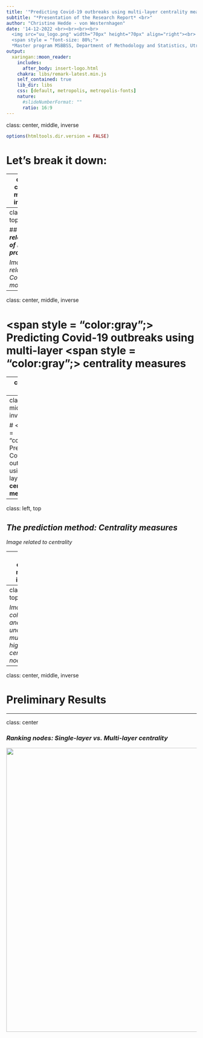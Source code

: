 ```yaml
---
title: '"Predicting Covid-19 outbreaks using multi-layer centrality measures" <br>'
subtitle: "*Presentation of the Research Report* <br>" 
author: "Christine Hedde - von Westernhagen"
date: '14-12-2022 <br><br><br><br>
  <img src="uu_logo.png" width="70px" height="70px" align="right"><br>
  <span style = "font-size: 80%;">
  *Master program MSBBSS, Department of Methodology and Statistics, Utrecht University* </span>'
output:
  xaringan::moon_reader:
    includes: 
      after_body: insert-logo.html
    chakra: libs/remark-latest.min.js
    self_contained: true
    lib_dir: libs
    css: [default, metropolis, metropolis-fonts]
    nature:
      #slideNumberFormat: ""
      ratio: 16:9
---
```


class: center, middle, inverse

```r
options(htmltools.dir.version = FALSE)
```

# Let's break it down:

---
class: center, middle, inverse

# **Predicting Covid-19 outbreaks** <span style = "color:gray";> using multi-layer centrality measures </span>

---
class: left, top

## ***The relevance of my project***

*Image/text related to Covid modeling*

---
class: center, middle, inverse

# <span style = "color:gray";> Predicting Covid-19 outbreaks using </span> **multi-layer** <span style = "color:gray";> centrality measures </span>

---
class: left, top

## ***The methodological framework: Multi-layer networks***

<img src="3dplot_dummy.png" style="height:450px; width:700px; object-fit:cover; border:5px white; margin:15px 0px 0px 200px">


---
class: center, middle, inverse

# <span style = "color:gray";> Predicting Covid-19 outbreaks using multi-layer  </span> **centrality measures**

---
class: left, top

## ***The prediction method: Centrality measures***

*Image related to centrality*

---
class: center, middle, inverse

# Single-layer centrality **!=** Multi-layer centrality 

---
class: left, top

*Images of collapsed and uncollapsed multi-layer, highlight central node*

---
class: center, middle, inverse

# **Preliminary Results**

---
class: center

### *Ranking nodes: Single-layer vs. Multi-layer centrality*

<img src="sankeyplot_dummy.png" style=" width:750px; object-fit:cover; border:5px white; margin:0px 0px 0px 0px">
